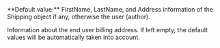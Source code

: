   

  

  

  
<ParamField body="Billing" type="object" >   
**Default value:** FirstName, LastName, and Address information of the Shipping object if any, otherwise the user (author).

Information about the end user billing address. If left empty, the default values will be automatically taken into account.   

<Expandable title="properties">  
<FirstName />  
  
<LastName />  
  
<Address />  
  

</Expandable> 
</ParamField>